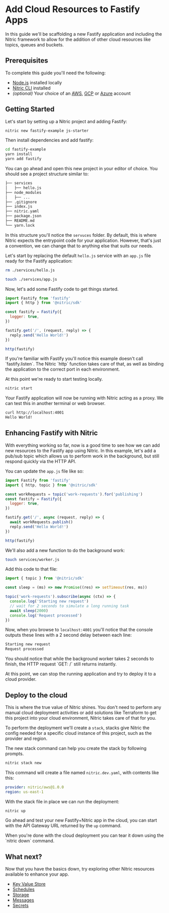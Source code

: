
# Add Cloud Resources to Fastify Apps

In this guide we'll be scaffolding a new Fastify application and including the Nitric framework to allow for the addition of other cloud resources like topics, queues and buckets.

## Prerequisites

To complete this guide you'll need the following:

- [Node.js](https://nodejs.org/en/) installed locally
- [Nitric CLI](/guides/getting-started/installation) installed
- _(optional)_ Your choice of an [AWS](https://aws.amazon.com), [GCP](https://cloud.google.com) or [Azure](https://azure.microsoft.com) account

## Getting Started

Let's start by setting up a Nitric project and adding Fastify:

```bash
nitric new fastify-example js-starter
```

Then install dependencies and add fastify:

```bash
cd fastify-example
yarn install
yarn add fastify
```

You can go ahead and open this new project in your editor of choice. You should see a project structure similar to:

```txt
├── services
│   ├── hello.js
├── node_modules
│   ├── ...
├── .gitignore
├── index.js
├── nitric.yaml
├── package.json
├── README.md
└── yarn.lock
```

In this structure you'll notice the `servuces` folder. By default, this is where Nitric expects the entrypoint code for your application. However, that's just a convention, we can change that to anything else that suits our needs.

Let's start by replacing the default `hello.js` service with an `app.js` file ready for the Fastify application:

```bash
rm ./services/hello.js

touch ./services/app.js
```

Now, let's add some Fastify code to get things started.

```javascript {{ label: 'services/app.js' }}
import Fastify from 'fastify'
import { http } from '@nitric/sdk'

const fastify = Fastify({
  logger: true,
})

fastify.get('/', (request, reply) => {
  reply.send('Hello World!')
})

http(fastify)
```

<Note>
  If you're familiar with Fastify you'll notice this example doesn't call
  `fastify.listen`. The Nitric `http` function takes care of that, as well as
  binding the application to the correct port in each environment.
</Note>

At this point we're ready to start testing locally.

```bash
nitric start
```

Your Fastify application will now be running with Nitric acting as a proxy. We can test this in another terminal or web browser.

```bash {{ label: 'terminal' }}
curl http://localhost:4001
Hello World!
```

## Enhancing Fastify with Nitric

With everything working so far, now is a good time to see how we can add new resources to the Fastify app using Nitric. In this example, let's add a pub/sub topic which allows us to perform work in the background, but still respond quickly via the HTTP API.

You can update the `app.js` file like so:

```javascript {{ label: 'services/app.js' }}
import Fastify from 'fastify'
import { http, topic } from '@nitric/sdk'

const workRequests = topic('work-requests').for('publishing')
const fastify = Fastify({
  logger: true,
})

fastify.get('/', async (request, reply) => {
  await workRequests.publish()
  reply.send('Hello World!')
})

http(fastify)
```

We'll also add a new function to do the background work:

```bash
touch services/worker.js
```

Add this code to that file:

```javascript {{ label: 'services/worker.js' }}
import { topic } from '@nitric/sdk'

const sleep = (ms) => new Promise((res) => setTimeout(res, ms))

topic('work-requests').subscribe(async (ctx) => {
  console.log('Starting new request')
  // wait for 2 seconds to simulate a long running task
  await sleep(2000)
  console.log('Request processed')
})
```

Now, when you browse to `localhost:4001` you'll notice that the console outputs these lines with a 2 second delay between each line:

```txt
Starting new request
Request processed
```

<Note>
  You should notice that while the background worker takes 2 seconds to finish,
  the HTTP request `GET: /` still returns instantly.
</Note>

At this point, we can stop the running application and try to deploy it to a cloud provider.

## Deploy to the cloud

This is where the true value of Nitric shines. You don't need to perform any manual cloud deployment activities or add solutions like Terraform to get this project into your cloud environment, Nitric takes care of that for you.

To perform the deployment we'll create a `stack`, stacks give Nitric the config needed for a specific cloud instance of this project, such as the provider and region.

The new stack command can help you create the stack by following prompts.

```bash {{ label: 'terminal' }}
nitric stack new
```

This command will create a file named `nitric.dev.yaml`, with contents like this:

```yaml {{ label: 'nitric.dev.yaml' }}
provider: nitric/aws@1.0.0
region: us-east-1
```

With the stack file in place we can run the deployment:

```bash
nitric up
```

Go ahead and test your new Fastify+Nitric app in the cloud, you can start with the API Gateway URL returned by the `up` command.

<Note>
  When you're done with the cloud deployment you can tear it down using the
  `nitric down` command.
</Note>

## What next?

Now that you have the basics down, try exploring other Nitric resources available to enhance your app.

- [Key Value Store](/keyvalue)
- [Schedules](/schedules)
- [Storage](/storage)
- [Messages](/messaging)
- [Secrets](/secrets)
